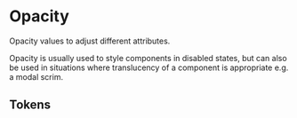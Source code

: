 
<Meta title="Theme/Foundations/Opacity" />

# Opacity

Opacity values to adjust different attributes.

Opacity is usually used to style components in disabled states, but can also be used in situations where translucency of a component is appropriate e.g. a modal scrim.

## Tokens

<DocGrid>
  <NumberBlock number="0.15" cssVariable="--salt-opacity-1" />
  <NumberBlock number="0.25" cssVariable="--salt-opacity-2" />
  <NumberBlock number="0.4" cssVariable="--salt-opacity-3" />
  <NumberBlock number="0.7" cssVariable="--salt-opacity-4" />
</DocGrid>
